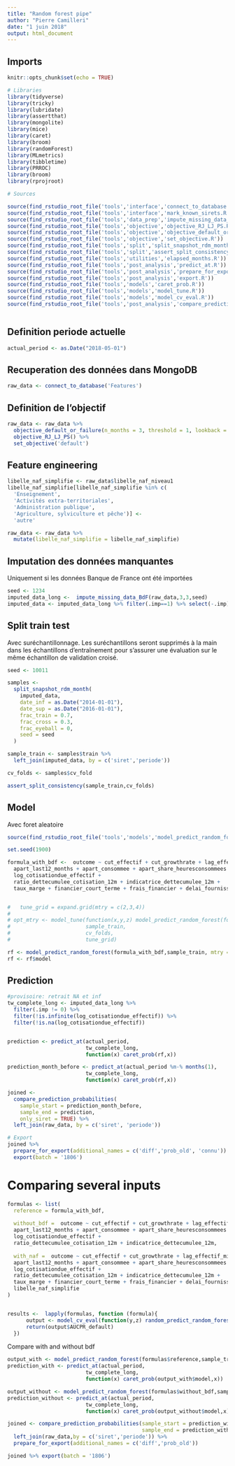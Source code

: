 ```yaml
---
title: "Random forest pipe"
author: "Pierre Camilleri"
date: "1 juin 2018"
output: html_document
---
```


## Imports
```r
knitr::opts_chunk$set(echo = TRUE)

# Libraries
library(tidyverse)
library(tricky)
library(lubridate)
library(assertthat)
library(mongolite)
library(mice)
library(caret)
library(broom)
library(randomForest)
library(MLmetrics)
library(tibbletime)
library(PRROC)
library(broom)
library(rprojroot)

# Sources

source(find_rstudio_root_file('tools','interface','connect_to_database.R'))
source(find_rstudio_root_file('tools','interface','mark_known_sirets.R'))
source(find_rstudio_root_file('tools','data_prep','impute_missing_data_BdF.R'))
source(find_rstudio_root_file('tools','objective','objective_RJ_LJ_PS.R'))
source(find_rstudio_root_file('tools','objective','objective_default_or_failure.R'))
source(find_rstudio_root_file('tools','objective','set_objective.R'))
source(find_rstudio_root_file('tools','split','split_snapshot_rdm_month.R'))
source(find_rstudio_root_file('tools','split','assert_split_consistency.R'))
source(find_rstudio_root_file('tools','utilities','elapsed_months.R'))
source(find_rstudio_root_file('tools','post_analysis','predict_at.R'))
source(find_rstudio_root_file('tools','post_analysis','prepare_for_export.R'))
source(find_rstudio_root_file('tools','post_analysis','export.R'))
source(find_rstudio_root_file('tools','models','caret_prob.R'))
source(find_rstudio_root_file('tools','models','model_tune.R'))
source(find_rstudio_root_file('tools','models','model_cv_eval.R'))
source(find_rstudio_root_file('tools','post_analysis','compare_prediction_probabilities.R'))



```

## Definition periode actuelle
```r
actual_period <- as.Date("2018-05-01")
```


## Recuperation des données dans MongoDB
```r
raw_data <- connect_to_database('Features')
```

## Definition de l'objectif
```r
raw_data <- raw_data %>% 
  objective_default_or_failure(n_months = 3, threshold = 1, lookback = 18) %>%
  objective_RJ_LJ_PS() %>% 
  set_objective('default')
```

## Feature engineering

```r

libelle_naf_simplifie <- raw_data$libelle_naf_niveau1 
libelle_naf_simplifie[libelle_naf_simplifie %in% c(
  'Enseignement',
  'Activités extra-territoriales',
  'Administration publique',
  'Agriculture, sylviculture et pêche')] <- 
  'autre'

raw_data <- raw_data %>% 
  mutate(libelle_naf_simplifie = libelle_naf_simplifie) 

```
## Imputation des données manquantes

Uniquement si les données Banque de France ont été importées

```r
seed <- 1234
imputed_data_long <-  impute_missing_data_BdF(raw_data,3,3,seed)
imputed_data <- imputed_data_long %>% filter(.imp==1) %>% select(-.imp) %>% as_tbl_time(periode)
```

## Split train test 

Avec suréchantillonnage. Les suréchantillons seront supprimés à la main dans les échantillons d'entraînement pour s'assurer une évaluation sur le même échantillon de validation croisé. 

```r
seed <- 10011

samples <-
  split_snapshot_rdm_month(
    imputed_data,
    date_inf = as.Date("2014-01-01"),
    date_sup = as.Date("2016-01-01"),
    frac_train = 0.7,
    frac_cross = 0.3,
    frac_eyeball = 0,
    seed = seed
  )

sample_train <- samples$train %>% 
  left_join(imputed_data, by = c('siret','periode'))

cv_folds <- samples$cv_fold

assert_split_consistency(sample_train,cv_folds)
```

## Model

Avec foret aleatoire

```r
source(find_rstudio_root_file('tools','models','model_predict_random_forest.R'))
```


```r
set.seed(1900)

formula_with_bdf <-  outcome ~ cut_effectif + cut_growthrate + lag_effectif_missing +
  apart_last12_months + apart_consommee + apart_share_heuresconsommees +
  log_cotisationdue_effectif +
  ratio_dettecumulee_cotisation_12m + indicatrice_dettecumulee_12m + 
  taux_marge + financier_court_terme + frais_financier + delai_fournisseur + poids_frng + dette_fiscale 


#   tune_grid = expand.grid(mtry = c(2,3,4))
#   
# opt_mtry <- model_tune(function(x,y,z) model_predict_random_forest(formula_with_bdf,x,y,z),
#                        sample_train, 
#                        cv_folds, 
#                        tune_grid)

rf <- model_predict_random_forest(formula_with_bdf,sample_train, mtry = 4)
rf <- rf$model

```


## Prediction
```r

#provisoire: retrait NA et inf
tw_complete_long <- imputed_data_long %>%
  filter(.imp != 0) %>% 
  filter(!is.infinite(log_cotisationdue_effectif)) %>%
  filter(!is.na(log_cotisationdue_effectif))


prediction <- predict_at(actual_period,
                         tw_complete_long,
                         function(x) caret_prob(rf,x))

prediction_month_before <- predict_at(actual_period %m-% months(1),
                         tw_complete_long,
                         function(x) caret_prob(rf,x))

joined <-
  compare_prediction_probabilities(
    sample_start = prediction_month_before,
    sample_end = prediction,
    only_siret = TRUE) %>%
  left_join(raw_data, by = c('siret', 'periode')) 

# Export
joined %>% 
  prepare_for_export(additional_names = c('diff','prob_old', 'connu')) %>% 
  export(batch = '1806')
```


# Comparing several inputs
```r
formulas <- list(
  reference = formula_with_bdf,
    
  without_bdf =  outcome ~ cut_effectif + cut_growthrate + lag_effectif_missing +
  apart_last12_months + apart_consommee + apart_share_heuresconsommees +
  log_cotisationdue_effectif +
  ratio_dettecumulee_cotisation_12m + indicatrice_dettecumulee_12m,
  
  with_naf =  outcome ~ cut_effectif + cut_growthrate + lag_effectif_missing +
  apart_last12_months + apart_consommee + apart_share_heuresconsommees +
  log_cotisationdue_effectif +
  ratio_dettecumulee_cotisation_12m + indicatrice_dettecumulee_12m + 
  taux_marge + financier_court_terme + frais_financier + delai_fournisseur +   poids_frng + dette_fiscale +
  libelle_naf_simplifie
)


results <-  lapply(formulas, function (formula){ 
      output <- model_cv_eval(function(y,z) random_predict_random_forest(formula,y,z,opt_mtry),sample_train,cv_folds, opt_mtry);
      return(output$AUCPR_default)
  })

```

Compare with and without bdf
```r

output_with <- model_predict_random_forest(formulas$reference,sample_train,mtry = 4)
prediction_with <- predict_at(actual_period,
                         tw_complete_long,
                         function(x) caret_prob(output_with$model,x))

output_without <- model_predict_random_forest(formulas$without_bdf,sample_train,mtry = 4)
prediction_without <- predict_at(actual_period,
                         tw_complete_long,
                         function(x) caret_prob(output_without$model,x))

joined <- compare_prediction_probabilities(sample_start = prediction_without,
                                           sample_end = prediction_with) %>% 
  left_join(raw_data,by = c('siret','periode')) %>% 
  prepare_for_export(additional_names = c('diff','prob_old'))

joined %>% export(batch = '1806')
```
 
